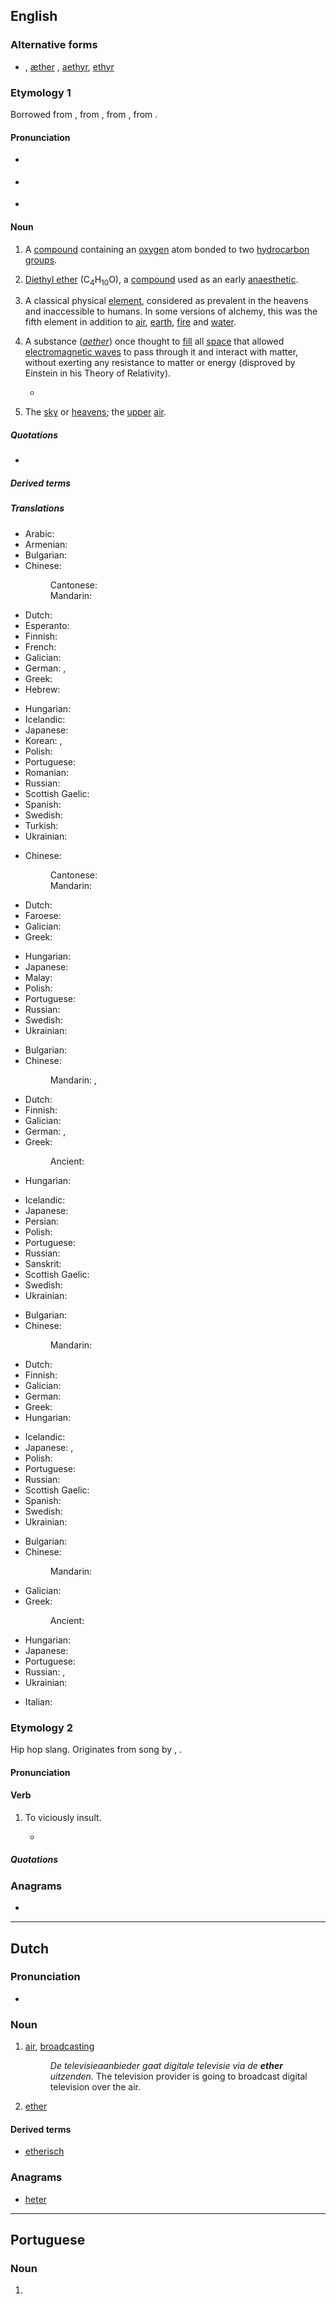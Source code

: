 {{also|Ether|éther|eþer}}
==English==
{{wikipedia}}

===Alternative forms===
* {{l|en|aether}} {{qualifier|British spelling, obsolete in chemistry}}, [[æther]] {{qualifier|dated British spelling}}, [[aethyr]], [[ethyr]] {{qualifier|archaic spellings}}

===Etymology 1===
Borrowed from {{bor|en|fro|ether|notext=1}}, from {{der|en|la|aethēr|t=the upper pure, bright air}}, from {{der|en|grc|αἰθήρ|t=upper air}}, from {{m|grc|αἴθω|t=I burn, shine}}.

====Pronunciation====
* {{a|UK}} {{IPA|/ˈiː.θə/|lang=en}}
* {{a|US}} {{IPA|/ˈiː.θɚ/|lang=en}}
* {{audio|en-us-ether.ogg|Audio (US)|lang=en}}
: {{rhymes|iːθə(r)|lang=en}}

====Noun====
{{en-noun|~}}

# {{lb|en|organic compound|countable}} A [[compound]] containing an [[oxygen]] atom bonded to two [[hydrocarbon]] [[group]]s.
# {{lb|en|organic compound|uncountable}} [[diethyl ether|Diethyl ether]] (C<sub>4</sub>H<sub>10</sub>O), a [[compound]] used as an early [[anaesthetic]].
# {{lb|en|ancient philosophy|and|alchemy|uncountable}} A classical physical [[element]], considered as prevalent in the heavens and inaccessible to humans. In some versions of alchemy, this was the fifth element in addition to [[air]], [[earth]], [[fire]] and [[water]].
# {{lb|en|historical|physics|uncountable}} A substance (''[[aether]]'') once thought to [[fill]] all [[space]] that allowed [[electromagnetic wave]]s to pass through it and interact with matter, without exerting any resistance to matter or energy (disproved by Einstein in his Theory of Relativity).
#* {{quote-magazine|date=2013-06-14|author={{w|Jonathan Freedland}}
|volume=189|issue=1|page=18|magazine={{w|The Guardian Weekly}}
|title=[http://www.guardian.co.uk/commentisfree/2013/jun/07/obama-apple-google-facebook-tainted-prism Obama's once hip brand is now tainted]
|passage=Now we are liberal with our innermost secrets, spraying them into the public '''ether''' with a generosity our forebears could not have imagined. Where we once sent love letters in a sealed envelope, or stuck photographs of our children in a family album, now such private material is despatched to servers and clouds operated by people we don't know and will never meet.}}
# {{lb|en|poetic|_|or|_|literary}} The [[sky]] or [[heavens]]; the [[upper]] [[air]].

=====Quotations=====
* {{seeCites}}

=====Derived terms=====
{{der3|crown ether|diethyl ether|lariat ether|luminiferous aether|petroleum ether|pyroacetic ether|[[sulfur ether]], [[sulphur ether]]|lang=en}}

=====Translations=====
{{trans-top|organic chemistry: a compound containing an oxygen atom bonded to two hydrocarbon groups}}
* Arabic: {{t|ar|إيثر}}
* Armenian: {{t+|hy|եթեր}}
* Bulgarian: {{t+|bg|ете́р|m}}
* Chinese:
*: Cantonese: {{t|yue|醚|tr=mai4}}
*: Mandarin: {{t+|cmn|醚|tr=mí}}
* Dutch: {{t+|nl|ether|m}}
* Esperanto: {{t|eo|etero}}
* Finnish: {{t+|fi|eetteri}}
* French: {{t+|fr|éther|m}}
* Galician: {{t+|gl|éter|m}}
* German: {{t+|de|Äther|m}}, {{t+|de|Ether|m}}
* Greek: {{t+|el|αιθέρας|m}}
* Hebrew: {{t+|he|אתר}}
{{trans-mid}}
* Hungarian: {{t+|hu|éter}}
* Icelandic: {{t+|is|ljósvaki|m}}
* Japanese: {{t|ja|エーテル|tr=ēteru}}
* Korean: {{t|ko|에터}}, {{t|ko|에테르}}
* Polish: {{t+|pl|eter|m}}
* Portuguese: {{t+|pt|éter|m}}
* Romanian: {{t+|ro|eter}}
* Russian: {{t+|ru|эфи́р|m}}
* Scottish Gaelic: {{t|gd|adhar fìnealta|m}}
* Spanish: {{t+|es|éter|m}}
* Swedish: {{t+|sv|eter|c}}
* Turkish: {{t+|tr|eter}}
* Ukrainian: {{t|uk|ете́р|m}}
{{trans-bottom}}

{{trans-top|organic chemistry: diethyl ether, C<sub>4</sub>H<sub>10</sub>O}}
* Chinese:
*: Cantonese: {{t|yue|乙醚|tr=jyut3 mai4, jyut6 mai4}}
*: Mandarin: {{t+|cmn|乙醚|tr=yǐmí}}
* Dutch: {{t+|nl|ether|m}}
* Faroese: {{t|fo|etur|n}}
* Galician: {{t+|gl|éter|m}}
* Greek: {{t|el|διαιθυλαιθέρας|m}}
{{trans-mid}}
* Hungarian: {{t+|hu|éter}}
* Japanese: {{t|ja|エーテル|tr=ēteru}}
* Malay: {{t|ms|eter}}
* Polish: {{t+|pl|eter|m}}
* Portuguese: {{t+|pt|éter|m}}
* Russian: {{t+|ru|эфи́р|m}}
* Swedish: {{t+|sv|eter|c}}
* Ukrainian: {{t|uk|діетилете́р|m}}
{{trans-bottom}}

{{trans-top|the fifth classic physical element}}
* Bulgarian: {{t+|bg|ете́р|m}}
* Chinese:
*: Mandarin: {{t+|cmn|空靈}}, {{t+|cmn|空灵|tr=kōnglíng}}
* Dutch: {{t+|nl|ether|m}}
* Finnish: {{t+|fi|eetteri}}
* Galician: {{t+|gl|éter|m}}
* German: {{t+|de|Äther|m}}, {{t+|de|Ether|m}}
* Greek: {{t+|el|αιθέρας|m}}
*: Ancient: {{t|grc|αἰθήρ|m}}
* Hungarian: {{t+|hu|éter}}
{{trans-mid}}
* Icelandic: {{t+|is|ljósvaki|m}}
* Japanese: {{t|ja|エーテル|tr=ēteru}}
* Persian: {{t+|fa|اثیر|tr=asir}}
* Polish: {{t+|pl|eter|m}}
* Portuguese: {{t+|pt|éter|m}}
* Russian: {{t+|ru|эфи́р|m}}
* Sanskrit: {{t+|sa|आकाश|m}}
* Scottish Gaelic: {{t|gd|adhar fìnealta|m}}
* Swedish: {{t+|sv|eter|c}}
* Ukrainian: {{t|uk|ете́р|m}}
{{trans-bottom}}

{{trans-top|archaic: space filling substance}}
* Bulgarian: {{t+|bg|ете́р|m}}
* Chinese:
*: Mandarin: {{t+|cmn|以太|tr=yǐtài}}
* Dutch: {{t+|nl|ether|m}}
* Finnish: {{t+|fi|eetteri}}
* Galician: {{t+|gl|éter|m}}
* German: {{t+|de|Äther|m}}
* Greek: {{t+|el|αιθέρας|m}}
* Hungarian: {{t+|hu|éter}}
{{trans-mid}}
* Icelandic: {{t+|is|ljósvaki|m}}
* Japanese: {{t|ja|エーテル|tr=ēteru}}, {{t|ja|イーサー|tr=īsā}}
* Polish: {{t+|pl|eter|m}}
* Portuguese: {{t+|pt|éter|m}}
* Russian: {{t+|ru|эфи́р|m}}
* Scottish Gaelic: {{t|gd|adhar fìnealta|m}}
* Spanish: {{t+|es|éter|m}}
* Swedish: {{t+|sv|eter|c}}
* Ukrainian: {{t|uk|ете́р|m}}
{{trans-bottom}}

{{trans-top|poetic and literary: the sky or heavens; the upper air}}
* Bulgarian: {{t+|bg|ефи́р|m}}
* Chinese:
*: Mandarin: {{t+|cmn|天空|tr=tiānkōng}}
* Galician: {{t+|gl|éter|m}}
* Greek: {{t+|el|αιθέρας|m}}
*: Ancient: {{t|grc|αἰθήρ|m}}
{{trans-mid}}
* Hungarian: {{t+|hu|éter}}
* Japanese: {{t+|ja|天空|tr=tenkū}}
* Portuguese: {{t+|pt|éter|m}}
* Russian: {{t+|ru|небо|n-p|alt=небеса́}}, {{t+|ru|не́бо|n}}
* Ukrainian: {{t+|uk|не́бо|n}}
{{trans-bottom}}

{{checktrans-top}}
* Italian: {{t+check|it|etere|m}}
{{trans-mid}}
{{trans-bottom}}

===Etymology 2===
Hip hop slang. Originates from song by {{w|Nas}}, {{w|Ether (song)}}.

====Pronunciation====
{{rfp|lang=en}}

====Verb====
{{en-verb|ethers|ethering|ethered}}

# {{lb|en|transitive|slang}} To viciously insult.
#: {{ux|en|The battle rapper '''ethered''' his opponent and caused him to slink away in shame.}}
#* {{quote-magazine|date=2014-02-26|magazine={{w|Deadspin}}
|title=[http://deadspin.com/hs-coach-gets-ethered-by-girlfriend-on-fb-resigns-amid-1531919487 HS Coach Gets Ethered By Girlfriend On FB, Resigns Amid Investigation]
}}

=====Quotations=====
{{seeCites}}

===Anagrams===
* {{anagrams|en|Ehret|Reeth|rethe|theer|three}}

----

==Dutch==

===Pronunciation===
* {{audio|Nl-ether.ogg|Audio|lang=nl}}

===Noun===
{{nl-noun|m|-s|-}}

# {{lb|nl|broadcasting}} [[air]], [[broadcasting]]
#: ''De televisieaanbieder gaat digitale televisie via de '''ether''' uitzenden.'' The television provider is going to broadcast digital television over the air.
# [[#English|ether]]

====Derived terms====
* [[etherisch]]

===Anagrams===
* [[heter#Dutch|heter]]

----

==Portuguese==

===Noun===
{{pt-noun|m|es}}

# {{pt-obsolete-hellenism|éter}}